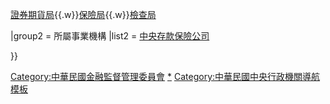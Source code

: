 {{Navbox
|name  = 中華民國金融監督管理委員會所屬機關
|title = {{ROC}}[[中華民國金融監督管理委員會|金融監督管理委員會]]所屬機關（構）
|image = [[File:ROC_Financial_Supervisory_Commission_Logo.svg|50px]]

|group1 = 所屬機關
|list1 = [[金融監督管理委員會銀行局|銀行局]]{{.w}}[[金融監督管理委員會證券期貨局|證券期貨局]]{{.w}}[[金融監督管理委員會保險局|保險局]]{{.w}}[[金融監督管理委員會檢查局|檢查局]]

|group2 = 所屬事業機構
|list2  = [[中央存款保險公司]]

}}
<includeonly>[[Category:中華民國金融監督管理委員會]]</includeonly>
<noinclude>
[[Category:中華民國金融監督管理委員會|*]]
[[Category:中華民國中央行政機關導航模板]]
</noinclude>